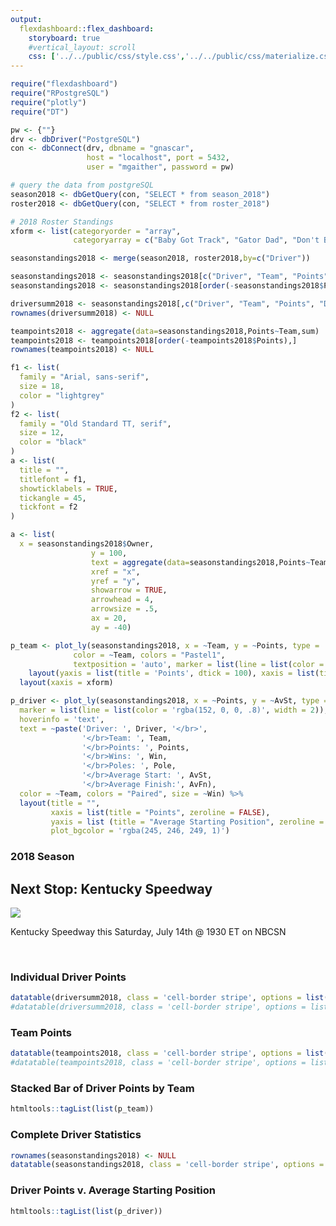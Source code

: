 ```yaml
---
output: 
  flexdashboard::flex_dashboard:
    storyboard: true
    #vertical_layout: scroll
    css: ['../../public/css/style.css','../../public/css/materialize.css','../../public/css/materialize.min.css']
---
```


<style>

body {
  padding-top:0px
}

.navbar{
  visibility: hidden
}

</style>

```r
require("flexdashboard")
require("RPostgreSQL")
require("plotly")
require("DT")

pw <- {""}
drv <- dbDriver("PostgreSQL")
con <- dbConnect(drv, dbname = "gnascar",
                 host = "localhost", port = 5432,
                 user = "mgaither", password = pw)

# query the data from postgreSQL 
season2018 <- dbGetQuery(con, "SELECT * from season_2018")
roster2018 <- dbGetQuery(con, "SELECT * from roster_2018")

# 2018 Roster Standings
xform <- list(categoryorder = "array",
              categoryarray = c("Baby Got Track", "Gator Dad", "Don't Beat My Johnson", "Up Front", "Killer B's", "Chasing Cletus", "Hollywood High Life", "J-Town Throw Down", "Ricky Bobby", "Field", "Redneck Ghoster"))

seasonstandings2018 <- merge(season2018, roster2018,by=c("Driver"))

seasonstandings2018 <- seasonstandings2018[c("Driver", "Team", "Points","Diff","Ppts","Races","Win","T5","T10","Pole","Laps","Led","AvSt","AvFn","RAF","Miles","LLF")]
seasonstandings2018 <- seasonstandings2018[order(-seasonstandings2018$Points),]

driversumm2018 <- seasonstandings2018[,c("Driver", "Team", "Points", "Diff", "Ppts", "Win")]
rownames(driversumm2018) <- NULL

teampoints2018 <- aggregate(data=seasonstandings2018,Points~Team,sum) 
teampoints2018 <- teampoints2018[order(-teampoints2018$Points),] 
rownames(teampoints2018) <- NULL

f1 <- list(
  family = "Arial, sans-serif",
  size = 18,
  color = "lightgrey"
)
f2 <- list(
  family = "Old Standard TT, serif",
  size = 12,
  color = "black"
)
a <- list(
  title = "",
  titlefont = f1,
  showticklabels = TRUE,
  tickangle = 45,
  tickfont = f2
)

a <- list(
  x = seasonstandings2018$Owner,
                  y = 100,
                  text = aggregate(data=seasonstandings2018,Points~Team,sum) ,
                  xref = "x",
                  yref = "y",
                  showarrow = TRUE,
                  arrowhead = 4,
                  arrowsize = .5,
                  ax = 20,
                  ay = -40)

p_team <- plot_ly(seasonstandings2018, x = ~Team, y = ~Points, type = 'bar', text=~Driver, 
              color = ~Team, colors = "Pastel1", 
              textposition = 'auto', marker = list(line = list(color = 'gray36', width = 1))) %>% 
    layout(yaxis = list(title = 'Points', dtick = 100), xaxis = list(title = ' '), barmode = 'stack') %>%
  layout(xaxis = xform)

p_driver <- plot_ly(seasonstandings2018, x = ~Points, y = ~AvSt, type = 'scatter', mode = 'markers',
  marker = list(line = list(color = 'rgba(152, 0, 0, .8)', width = 2)),
  hoverinfo = 'text',
  text = ~paste('Driver: ', Driver, '</br>',
                '</br>Team: ', Team,
                '</br>Points: ', Points,
                '</br>Wins: ', Win,
                '</br>Poles: ', Pole,
                '</br>Average Start: ', AvSt, 
                '</br>Average Finish:', AvFn),
  color = ~Team, colors = "Paired", size = ~Win) %>%
  layout(title = "",
         xaxis = list(title = "Points", zeroline = FALSE),
         yaxis = list (title = "Average Starting Position", zeroline = FALSE),
         plot_bgcolor = 'rgba(245, 246, 249, 1)')

```
### 2018 Season

<div class="section no-pad-bot" id="index-banner">
<div class="container">
<h1 class="header center">Next Stop: Kentucky Speedway</h1>
<div class="row center">
<div class="card">
<div class="card-image">
<img src="../../public/images/kentuckyspeedway.jpg">
</div>
<div class="card-content"
<h5 class="header col s12 light">Kentucky Speedway this Saturday, July 14th @ 1930 ET on NBCSN</h5>
</div>  
</div>
</div>
<br>
</div>
</div>

### Individual Driver Points

```r
datatable(driversumm2018, class = 'cell-border stripe', options = list(pageLength = -1, dom = 't'))
#datatable(driversumm2018, class = 'cell-border stripe', options = list(autoWidth = TRUE, pageLength = -1, dom = 't', columnDefs = list(list(width = '50px', targets = "_all"))))
```

### Team Points

```r
datatable(teampoints2018, class = 'cell-border stripe', options = list(pageLength = -1, dom = 't'))
#datatable(teampoints2018, class = 'cell-border stripe', options = list(autoWidth = TRUE, pageLength = -1, dom = 't', columnDefs = list(list(width = '50px', targets = "_all"))))
```

### Stacked Bar of Driver Points by Team

```r
htmltools::tagList(list(p_team))
```

### Complete Driver Statistics

```r
rownames(seasonstandings2018) <- NULL
datatable(seasonstandings2018, class = 'cell-border stripe', options = list(pageLength = -1, dom = 't'))
```

### Driver Points v. Average Starting Position

```r
htmltools::tagList(list(p_driver))
```

